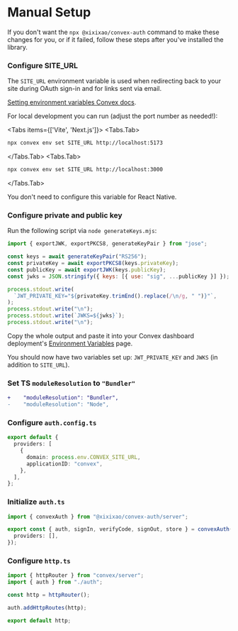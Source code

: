 
# Manual Setup

If you don't want the `npx @xixixao/convex-auth` command to make these changes
for you, or if it failed, follow these steps after you've installed the library.

<Steps>

### Configure SITE_URL

The `SITE_URL` environment variable is used when redirecting back to your site
during OAuth sign-in and for links sent via email.

[Setting environment variables Convex docs](https://docs.convex.dev/production/environment-variables#setting-environment-variables).

For local development you can run (adjust the port number as needed!):

<Tabs items={['Vite', 'Next.js']}>
<Tabs.Tab>

```sh
npx convex env set SITE_URL http://localhost:5173
```

</Tabs.Tab>
<Tabs.Tab>

```sh
npx convex env set SITE_URL http://localhost:3000
```

</Tabs.Tab>
</Tabs>

You don't need to configure this variable for React Native.

### Configure private and public key

Run the following script via `node generateKeys.mjs`:

```js filename="generateKeys.mjs"
import { exportJWK, exportPKCS8, generateKeyPair } from "jose";

const keys = await generateKeyPair("RS256");
const privateKey = await exportPKCS8(keys.privateKey);
const publicKey = await exportJWK(keys.publicKey);
const jwks = JSON.stringify({ keys: [{ use: "sig", ...publicKey }] });

process.stdout.write(
  `JWT_PRIVATE_KEY="${privateKey.trimEnd().replace(/\n/g, " ")}"`,
);
process.stdout.write("\n");
process.stdout.write(`JWKS=${jwks}`);
process.stdout.write("\n");
```

Copy the whole output and paste it into your Convex dashboard deployment's
[Environment Variables](https://dashboard.convex.dev/deployment/settings/environment-variables)
page.

You should now have two variables set up: `JWT_PRIVATE_KEY` and `JWKS` (in
addition to `SITE_URL`).

### Set TS `moduleResolution` to `"Bundler"`

```diff filename="convex/tsconfig.json"
+    "moduleResolution": "Bundler",
-    "moduleResolution": "Node",
```

### Configure `auth.config.ts`

```ts filename="convex/auth.config.ts"
export default {
  providers: [
    {
      domain: process.env.CONVEX_SITE_URL,
      applicationID: "convex",
    },
  ],
};
```

### Initialize `auth.ts`

```ts filename="convex/auth.ts"
import { convexAuth } from "@xixixao/convex-auth/server";

export const { auth, signIn, verifyCode, signOut, store } = convexAuth({
  providers: [],
});
```

### Configure `http.ts`

```ts filename="convex/http.ts"
import { httpRouter } from "convex/server";
import { auth } from "./auth";

const http = httpRouter();

auth.addHttpRoutes(http);

export default http;
```

</Steps>
